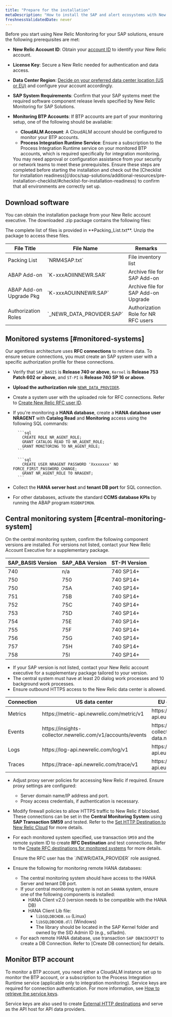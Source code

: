 ```yaml
---
title: "Prepare for the installation"
metaDescription: "How to install the SAP and alert ecosystems with New Relic"
freshnessValidatedDate: never
---
```


Before you start using New Relic Monitoring for your SAP solutions, ensure the following prerequisites are met:

  - **New Relic Account ID**: Obtain your [account ID](/docs/accounts/accounts-billing/account-setup/account-id) to identify your New Relic account.
  - **License Key**: Secure a New Relic <InlinePopover type="licenseKey"/> needed for authentication and data access.
  - **Data Center Region**: [Decide on your preferred data center location (US or EU)](/docs/accounts/accounts-billing/account-setup/choose-your-data-center/) and configure your account accordingly.
  - **SAP System Requirements**: Confirm that your SAP systems meet the required software component release levels specified by New Relic Monitoring for SAP Solutions.
  - **Monitoring BTP Accounts**: If BTP accounts are part of your monitoring setup, one of the following should be available:
    - **CloudALM Account**: A CloudALM account should be configured to monitor your BTP accounts.
    - **Process Integration Runtime Service**: Ensure a subscription to the Process Integration Runtime service on your monitored BTP accounts, which is required specifically for integration monitoring.

    <Callout variant="important">
        You may need approval or configuration assistance from your security or network teams to meet these prerequisites. Ensure these steps are completed before starting the installation and check out the [Checklist for installation readiness](/docs/sap-solutions/additional-resources/pre-installation-checklist/#checklist-for-installation-readiness) to confirm that all environments are correctly set up.
    </Callout>

## Download software

You can obtain the installation package from your New Relic account executive. The downloaded .zip package contains the following files:

  <Callout variant="important">
      The complete list of files is provided in **Packing_List.txt**. Unzip the package to access these files.
  </Callout>

<CollapserGroup>
  <Collapser
    id="installation-package"
    title="Installation package"
  >
      <table>
        <thead>
          <tr>
          <th style={{ width: '200px' }}>
            File Title
          </th>
          <th>
            File Name
          </th>
          <th>
            Remarks
          </th>
        </tr>
      </thead>
      <tbody>
        <tr>
          <td>
            Packing List
          </td>
          <td>
            `NRM4SAP<version>.txt`
          </td>
          <td>
            File inventory list
          </td>
        </tr>
        <tr>
          <td>
            ABAP Add-on
          </td>
          <td>
            `K-xxxAOIINNEWR.SAR`
          </td>
          <td>
            Archive file for SAP Add-on
          </td>
        </tr>
        <tr>
          <td>
          ABAP Add-on Upgrade Pkg
          </td>
          <td>
            `K-xxxAOUINNEWR.SAP`
          </td>
          <td>
          Archive file for SAP Add-on Upgrade
          </td>
        </tr>
        <tr>
          <td>
          Authorization Roles
          </td>
          <td>
            `_NEWR_DATA_PROVIDER.SAP`
          </td>
          <td>
          Authorization Role for NR RFC users
          </td>
        </tr>
      </tbody>
    </table>
  </Collapser>
</CollapserGroup>

## Monitored systems [#monitored-systems]

Our agentless architecture uses **RFC connections** to retrieve data. To ensure secure connections, you must create an SAP system user with a specific authorization profile for these connections.

- Verify that `SAP_BASIS` is **Release 740 or above**, `Kernel` is **Release 753 Patch 602 or above**, and `ST-PI` is **Release 740 SP 16 or above**.
- **Upload the authorization role** [`NEWR_DATA_PROVIDER`](/docs/sap-solutions/additional-resources/detailed-instructions/#upload-authorization-role).
- Create a system user with the uploaded role for RFC connections. Refer to [Create New Relic RFC user ID](/docs/sap-solutions/additional-resources/detailed-configuration/#create-rfc-user-id).
- If you're monitoring a **HANA database**, create a **HANA database user NRAGENT** with **Catalog Read** and **Monitoring** access using the following SQL commands:

        ```sql
          CREATE ROLE NR_AGENT_ROLE;
          GRANT CATALOG READ TO NR_AGENT_ROLE;
          GRANT MONITORING TO NR_AGENT_ROLE;
        ```

        ```sql
          CREATE USER NRAGENT PASSWORD 'Xxxxxxxx' NO FORCE_FIRST_PASSWORD_CHANGE;
          GRANT NR_AGENT_ROLE TO NRAGENT;
        ```

- Collect the **HANA server host** and **tenant DB port** for SQL connection.
- For other databases, activate the standard **CCMS database KPIs** by running the ABAP program `RSDBKPIMON`. 

## Central monitoring system [#central-monitoring-system]

On the central monitoring system, confirm the following component versions are installed. For versions not listed, contact your New Relic Account Executive for a supplementary package.

<CollapserGroup>
  <Collapser
    id="sap-versions"
    title="SAP component versions"
  >
    <table>
      <thead>
        <tr>
          <th style={{ width: "200px" }}>
              SAP_BASIS Version
            </th>
            <th>
              SAP_ABA Version
            </th>
            <th>
              ST-PI Version
            </th>
          </tr>
      </thead>
        <tbody>
          <tr>
            <td>
            740
            </td>
            <td>
            n/a
            </td>
            <td>
            740 SP14+
            </td>
          </tr>
          <tr>
            <td>
            750
            </td>
            <td>
            750
            </td>
            <td>
            740 SP14+
            </td>
          </tr>
          <tr>
            <td>
            750
            </td>
            <td>
            75A
            </td>
            <td>
            740 SP14+
            </td>
          </tr>
          <tr>
            <td>
            751
            </td>
            <td>
            75B
            </td>
            <td>
            740 SP14+
            </td>
          </tr>
          <tr>
            <td>
            752
            </td>
            <td>
            75C
            </td>
            <td>
            740 SP14+
            </td>
          </tr>
          <tr>
            <td>
            753
            </td>
            <td>
            75D
            </td>
            <td>
            740 SP14+
            </td>
          </tr>
          <tr>
            <td>
            754
            </td>
            <td>
            75E
            </td>
            <td>
            740 SP14+
            </td>
          </tr>
          <tr>
            <td>
            755
            </td>
            <td>
            75F
            </td>
            <td>
            740 SP14+
            </td>
          </tr>
          <tr>
            <td>
            756
            </td>
            <td>
            75G
            </td>
            <td>
            740 SP14+
            </td>
          </tr>
          <tr>
            <td>
            757
            </td>
            <td>
            75H
            </td>
            <td>
            740 SP14+
            </td>
          </tr>
          <tr>
            <td>
            758
            </td>
            <td>
            75I
            </td>
            <td>
            740 SP14+
            </td>
          </tr>
        </tbody>
      </table>
  </Collapser>
</CollapserGroup>

- If your SAP version is not listed, contact your New Relic account executive for a supplementary package tailored to your version.
- The central system must have at least 20 dialog work processes and 10 background work processes.
- Ensure outbound HTTPS access to the New Relic data center is allowed.

<CollapserGroup>
  <Collapser
    id="us-eu-endpoints"
    title="US/EU data center endpoints"
  >
    <table>
      <thead>
        <tr>
          <th style={{ width: '200px' }}>
            Connection
          </th>
          <th>
            US data center
          </th>
          <th>
            EU data center endpoint
          </th>
        </tr>
      </thead>
      <tbody>
        <tr>
          <td>
          Metrics
          </td>
          <td>
          https://metric-api.newrelic.com/metric/v1
          </td>
          <td>
          https://metric-api.eu.newrelic.com/metric/v1
          </td>
        </tr>
        <tr>
          <td>
          Events
          </td>
          <td>
          https://insights-collector.newrelic.com/v1/accounts/events
          </td>
          <td>
          https://insights-collector.eu01.nr-data.net/accounts/event/v1
          </td>
        </tr>
        <tr>
          <td>
          Logs
          </td>
          <td>
          https://log-api.newrelic.com/log/v1
          </td>
          <td>
          https://log-api.eu.newrelic.com/log/v1
          </td>
        </tr>
        <tr>
          <td>
          Traces
          </td>
          <td>
          https://trace-api.newrelic.com/trace/v1
          </td>
          <td>
          https://trace-api.eu.newrelic.com/trace/v1
          </td>
        </tr>
      </tbody>
    </table>
  </Collapser>
</CollapserGroup>

- Adjust proxy server policies for accessing New Relic if required. Ensure proxy settings are configured:
  - Server domain name/IP address and port.
  - Proxy access credentials, if authentication is necessary.

- Modify firewall policies to allow HTTPS traffic to New Relic if blocked.
    <Callout variant="tip">
      These connections can be set in the **Central Monitoring System** using **SAP Transaction SM59** and tested. Refer to the [Set HTTP Destination to New Relic Cloud](/docs/sap-solutions/additional-resources/detailed-configuration/#set-http-destination-to-new-relic-cloud) for more details.
    </Callout>

- For each monitored system specified, use transaction `SM59` and the remote system ID to create **RFC Destination** and test connections. Refer to the [Create RFC destinations for monitored systems](/docs/sap-solutions/additional-resources/detailed-configuration/#create-rfc-for-monitored-systems) for more details.

    <Callout variant="tip">
      Ensure the RFC user has the `/NEWR/DATA_PROVIDER` role assigned.
    </Callout>

- Ensure the following for monitoring remote HANA databases:
  - The central monitoring system should have access to the HANA Server and tenant DB port.
  - If your central monitoring system is not an `S4HANA` system, ensure one of the following components is installed:
    - HANA Client v2.0 (version needs to be compatible with the HANA DB)
    - HANA Client Lib file:
        - `libSQLDBCHDB.so` (Linux)
        - `libSQLDBCHDB.dll` (Windows)
        - The library should be located in the SAP Kernel folder and owned by the SID Admin ID (e.g., sd1adm).
  - For each remote HANA database, use transaction `SAP DBACOCKPIT` to create a DB Connection. Refer to [Create DB connection] for details.

## Monitor BTP account

To monitor a BTP account, you need either a CloudALM instance set up to monitor the BTP account, or a subscription to the Process Integration Runtime service (applicable only to integration monitoring). Service keys are required for connection authentication. For more information, see [How to retrieve the service keys](/docs/sap-solutions/additional-resources/obtain-service-key).

Service keys are also used to create [External HTTP destinations](docs/sap-solutions/additional-resources/detailed-configuration/#create-authentication-endpoint) and serve as the API host for API data providers.
